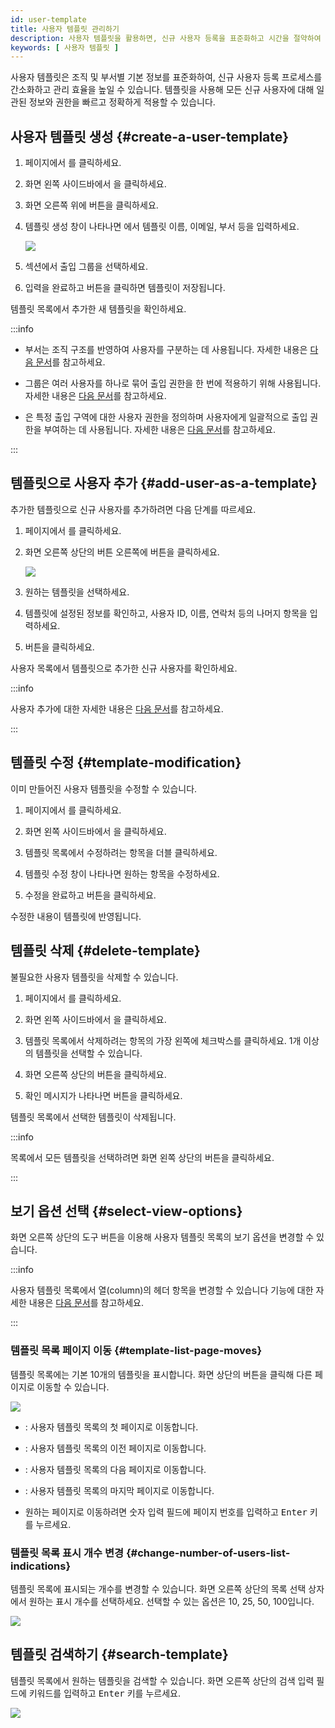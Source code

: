 ```yaml
---
id: user-template
title: 사용자 템플릿 관리하기
description: 사용자 템플릿을 활용하면, 신규 사용자 등록을 표준화하고 시간을 절약하여 효율적인 사용자 관리가 가능합니다.
keywords: [ 사용자 템플릿 ]
---
```


사용자 템플릿은 조직 및 부서별 기본 정보를 표준화하여, 신규 사용자 등록 프로세스를 간소화하고 관리 효율을 높일 수 있습니다. 템플릿을 사용해 모든 신규 사용자에 대해 일관된 정보와 권한을 빠르고 정확하게 적용할 수 있습니다.

## 사용자 템플릿 생성 {#create-a-user-template}

1. <Cmd sid='shell.header.launcher' /> 페이지에서 <Cmd sid='shell.header.user' />를 클릭하세요.

1. 화면 왼쪽 사이드바에서 <Cmd sid='team.sidebar.template' />을 클릭하세요.

1. 화면 오른쪽 위에 <Cmd sid='team.userTemplate.newTemplate' /> 버튼을 클릭하세요.

1. 템플릿 생성 창이 나타나면 <Cmd sid='team.user.information' />에서 템플릿 이름, 이메일, 부서 등을 입력하세요.

    <Image src='/img/biostarx-user-new-template.png' />

1. <Cmd sid='team.user.permission.title' /> 섹션에서 출입 그룹을 선택하세요.

1. 입력을 완료하고 <Cmd sid='common.save' /> 버튼을 클릭하면 템플릿이 저장됩니다.

템플릿 목록에서 추가한 새 템플릿을 확인하세요.

:::info

* 부서는 조직 구조를 반영하여 사용자를 구분하는 데 사용됩니다. 자세한 내용은 [다음 문서](add-user-basic-info)를 참고하세요.

* 그룹은 여러 사용자를 하나로 묶어 출입 권한을 한 번에 적용하기 위해 사용됩니다. 자세한 내용은 [다음 문서](user-group-manage)를 참고하세요.

* <Cmd sid='team.user.permission.accessGroup' />은 특정 출입 구역에 대한 사용자 권한을 정의하며 사용자에게 일괄적으로 출입 권한을 부여하는 데 사용됩니다. 자세한 내용은 [다음 문서](#)를 참고하세요.

:::


## 템플릿으로 사용자 추가 {#add-user-as-a-template}

추가한 템플릿으로 신규 사용자를 추가하려면 다음 단계를 따르세요.

1. <Cmd sid='shell.header.launcher' /> 페이지에서 <Cmd sid='shell.header.user' />를 클릭하세요.

1. 화면 오른쪽 상단의 <Cmd sid='team.user.dialog.newUser' /> 버튼 오른쪽에 <IcDown/> 버튼을 클릭하세요.

    <Image src='/img/biostarx-add-user-from-template.png' />

1. 원하는 템플릿을 선택하세요.

1. 템플릿에 설정된 정보를 확인하고, 사용자 ID, 이름, 연락처 등의 나머지 항목을 입력하세요.

1. <Cmd sid='common.save' /> 버튼을 클릭하세요.

사용자 목록에서 템플릿으로 추가한 신규 사용자를 확인하세요.

:::info

사용자 추가에 대한 자세한 내용은 [다음 문서](add-user)를 참고하세요.

:::


## 템플릿 수정 {#template-modification}

이미 만들어진 사용자 템플릿을 수정할 수 있습니다.

1. <Cmd sid='shell.header.launcher' /> 페이지에서 <Cmd sid='shell.header.user' />를 클릭하세요.

1. 화면 왼쪽 사이드바에서 <Cmd sid='team.sidebar.template' />을 클릭하세요.

1. 템플릿 목록에서 수정하려는 항목을 더블 클릭하세요.

1. 템플릿 수정 창이 나타나면 원하는 항목을 수정하세요.

1. 수정을 완료하고 <Cmd sid='common.save' /> 버튼을 클릭하세요.

수정한 내용이 템플릿에 반영됩니다.


## 템플릿 삭제 {#delete-template}

불필요한 사용자 템플릿을 삭제할 수 있습니다.

1. <Cmd sid='shell.header.launcher' /> 페이지에서 <Cmd sid='shell.header.user' />를 클릭하세요.

1. 화면 왼쪽 사이드바에서 <Cmd sid='team.sidebar.template' />을 클릭하세요.

1. 템플릿 목록에서 삭제하려는 항목의 가장 왼쪽에 체크박스를 클릭하세요. 1개 이상의 템플릿을 선택할 수 있습니다.

1. 화면 오른쪽 상단의 <Cmd sid='common.delete' /> 버튼을 클릭하세요.

1. 확인 메시지가 나타나면 <Cmd sid='common.acknowledge' /> 버튼을 클릭하세요.

템플릿 목록에서 선택한 템플릿이 삭제됩니다.

:::info

<Cmd sid='team.userTemplate.title' /> 목록에서 모든 템플릿을 선택하려면 화면 왼쪽 상단의 <Cmd sid='common.selectAll' /> 버튼을 클릭하세요.

:::


## 보기 옵션 선택 {#select-view-options}

화면 오른쪽 상단의 도구 버튼을 이용해 사용자 템플릿 목록의 보기 옵션을 변경할 수 있습니다.

:::info

사용자 템플릿 목록에서 열(column)의 헤더 항목을 변경할 수 있습니다 <Cmd sid='team.menu.columnLayout' /> 기능에 대한 자세한 내용은 [다음 문서](columnlayout)를 참고하세요.

:::

### 템플릿 목록 페이지 이동 {#template-list-page-moves}

템플릿 목록에는 기본 10개의 템플릿을 표시합니다. 화면 상단의 버튼을 클릭해 다른 페이지로 이동할 수 있습니다.

<Image src='/img/biostarx-users-template-list-pagenation.png' />

* <IcFirst /> : 사용자 템플릿 목록의 첫 페이지로 이동합니다.

* <IcFw /> : 사용자 템플릿 목록의 이전 페이지로 이동합니다.

* <IcBw /> : 사용자 템플릿 목록의 다음 페이지로 이동합니다.

* <IcLast /> : 사용자 템플릿 목록의 마지막 페이지로 이동합니다.

* 원하는 페이지로 이동하려면 숫자 입력 필드에 페이지 번호를 입력하고 <Kbd>Enter</Kbd> 키를 누르세요.

### 템플릿 목록 표시 개수 변경 {#change-number-of-users-list-indications}

템플릿 목록에 표시되는 개수를 변경할 수 있습니다. 화면 오른쪽 상단의 목록 선택 상자에서 원하는 표시 개수를 선택하세요. 선택할 수 있는 옵션은 10, 25, 50, 100입니다.

<Image src='/img/biostarx-users-template-list-select-row.png' />


## 템플릿 검색하기 {#search-template}

템플릿 목록에서 원하는 템플릿을 검색할 수 있습니다. 화면 오른쪽 상단의 검색 입력 필드에 키워드를 입력하고 <Kbd>Enter</Kbd> 키를 누르세요.

<Image src='/img/biostarx-users-template-list-search.png' />


